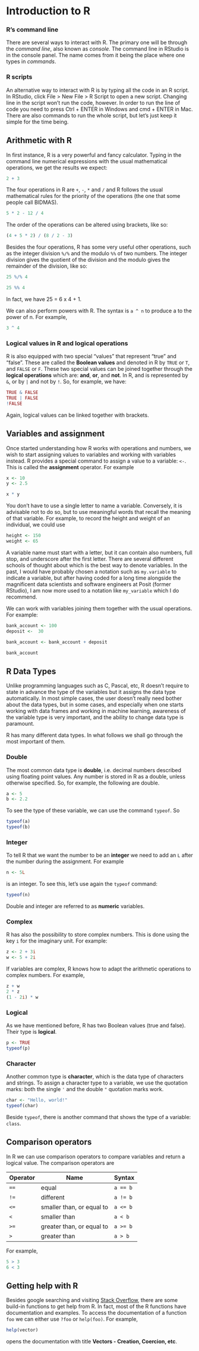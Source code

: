 # Introduction to R

### R's command line

There are several ways to interact with R. The primary one will be through the *command line*, also known as *console*. The command line in RStudio is in the console panel. The name comes from it being the place where one types in *commands*.

### R scripts

An alternative way to interact with R is by typing all the code in an R script. In RStudio, click File \> New File \> R Script to open a new script. Changing line in the script won't run the code, however. In order to run the line of code you need to press Ctrl + ENTER in Windows and cmd + ENTER in Mac. There are also commands to run the whole script, but let's just keep it simple for the time being.

## Arithmetic with R

In first instance, R is a very powerful and fancy calculator. Typing in the command line numerical expressions with the usual mathematical operations, we get the results we expect:

```r
2 + 3
```

The four operations in R are `+`, `-`, `*` and `/` and R follows the usual mathematical rules for the priority of the operations (the one that some people call BIDMAS).

```r
5 * 2 - 12 / 4
```

The order of the operations can be altered using brackets, like so:

```r
(4 + 5 * 2) / (8 / 2 - 3)
```

Besides the four operations, R has some very useful other operations, such as the integer division `%/%` and the modulo `%%` of two numbers. The integer division gives the quotient of the division and the modulo gives the remainder of the division, like so:

```r
25 %/% 4
```

```r
25 %% 4
```

In fact, we have 25 = 6 x 4 + 1.

We can also perform powers with R. The syntax is `a ^ n` to produce a to the power of n. For example,

```r
3 ^ 4
```

### Logical values in R and logical operations

R is also equipped with two special "values" that represent "true" and "false". These are called the **Boolean values** and denoted in R by `TRUE` or `T`, and `FALSE` or `F`. These two special values can be joined together through the **logical operations** which are: **and**, **or**, and **not**. In R, and is represented by `&`, or by `|` and not by `!`. So, for example, we have:

```r
TRUE & FALSE
TRUE | FALSE
!FALSE
```

Again, logical values can be linked together with brackets.

## Variables and assignment

Once started understanding how R works with operations and numbers, we wish to start assigning values to variables and working with variables instead. R provides a special command to assign a value to a variable: `<-`. This is called the **assignment** operator. For example

```r
x <- 10
y <- 2.5

x * y
```

You don't have to use a single letter to name a variable. Conversely, it is advisable not to do so, but to use meaningful words that recall the meaning of that variable. For example, to record the height and weight of an individual, we could use

```r
height <- 150
weight <- 65
```

::: {.callout-caution title="On the names of variables"}
A variable name must start with a letter, but it can contain also numbers, full stop, and underscore after the first letter. There are several different schools of thought about which is the best way to denote variables. In the past, I would have probably chosen a notation such as `my.variable` to indicate a variable, but after having coded for a long time alongside the magnificent data scientists and software engineers at Posit (former RStudio), I am now more used to a notation like `my_variable` which I do recommend.
:::

We can work with variables joining them together with the usual operations. For example:

```r
bank_account <- 100
deposit <-  30

bank_account <- bank_account + deposit

bank_account
```

## R Data Types

Unlike programming languages such as C, Pascal, etc, R doesn't require to state in advance the type of the variables but it assigns the data type automatically. In most simple cases, the user doesn't really need bother about the data types, but in some cases, and especially when one starts working with data frames and working in machine learning, awareness of the variable type is very important, and the ability to change data type is paramount.

R has many different data types. In what follows we shall go through the most important of them.

### Double

The most common data type is **double**, i.e. decimal numbers described using floating point values. Any number is stored in R as a double, unless otherwise specified. So, for example, the following are double.

```r
a <- 5
b <- 2.2
```

To see the type of these variable, we can use the command `typeof`. So

```r
typeof(a)
typeof(b)
```

### Integer

To tell R that we want the number to be an **integer** we need to add an `L` after the number during the assignment. For example

```r
n <- 5L
```

is an integer. To see this, let's use again the `typeof` command:

```r
typeof(n)
```

Double and integer are referred to as **numeric** variables.

### Complex

R has also the possibility to store complex numbers. This is done using the key `i` for the imaginary unit. For example:

```r
z <- 2 + 3i
w <- 5 + 2i
```

If variables are complex, R knows how to adapt the arithmetic operations to complex numbers. For example,

```r
z + w
2 * z
(1 - 2i) * w
```

### Logical

As we have mentioned before, R has two Boolean values (true and false). Their type is **logical**.

```r
p <- TRUE
typeof(p)
```

### Character

Another common type is **character**, which is the data type of characters and strings. To assign a character type to a variable, we use the quotation marks: both the single `'` and the double `"` quotation marks work.

```r
char <- "Hello, world!"
typeof(char)
```

::: callout-warning
Beside `typeof`, there is another command that shows the type of a variable: `class`.
:::

## Comparison operators

In R we can use comparison operators to compare variables and return a logical value. The comparison operators are

| Operator | Name                      | Syntax   |
|----------|---------------------------|----------|
| `==`     | equal                     | `a == b` |
| `!=`     | different                 | `a != b` |
| `<=`     | smaller than, or equal to | `a <= b` |
| `<`      | smaller than              | `a < b`  |
| `>=`     | greater than, or equal to | `a >= b` |
| `>`      | greater than              | `a > b`  |

For example,

```r
5 > 3
6 < 3
```

## Getting help with R

Besides google searching and visiting [Stack Overflow](https://stackoverflow.com/), there are some build-in functions to get help from R. In fact, most of the R functions have documentation and examples. To access the documentation of a function `foo` we can either use `?foo` or `help(foo)`. For example,

```r
help(vector)
```

opens the documentation with title **Vectors - Creation, Coercion, etc**.
